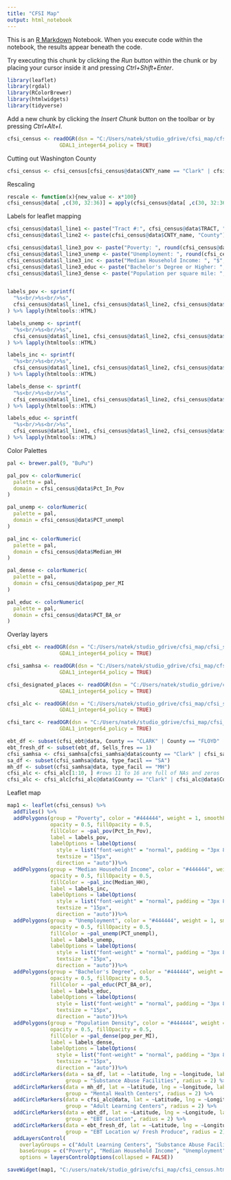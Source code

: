 ---
title: "CFSI Map"
output: html_notebook
---

This is an [R Markdown](http://rmarkdown.rstudio.com) Notebook. When you execute code within the notebook, the results appear beneath the code. 

Try executing this chunk by clicking the *Run* button within the chunk or by placing your cursor inside it and pressing *Ctrl+Shift+Enter*. 

```{r}
library(leaflet)
library(rgdal)
library(RColorBrewer)
library(htmlwidgets)
library(tidyverse)
```

Add a new chunk by clicking the *Insert Chunk* button on the toolbar or by pressing *Ctrl+Alt+I*.
```{r}
cfsi_census <- readOGR(dsn = "C:/Users/natek/studio_gdrive/cfsi_map/cfsi_shapefiles/shapefiles/Selected_Tract_Variables.shp", layer = "Selected_Tract_Variables",
                 GDAL1_integer64_policy = TRUE)
```
Cutting out Washington County
```{r}
cfsi_census <- cfsi_census[cfsi_census@data$CNTY_name == "Clark" | cfsi_census@data$CNTY_name == "Floyd", ]
```




Rescaling
```{r}
rescale <- function(x){new_value <- x*100}
cfsi_census@data[ ,c(30, 32:36)] = apply(cfsi_census@data[ ,c(30, 32:36)], 2, rescale)
```

Labels for leaflet mapping

```{r}
cfsi_census@data$l_line1 <- paste("Tract #:", cfsi_census@data$TRACT, "in")
cfsi_census@data$l_line2 <- paste(cfsi_census@data$CNTY_name, "County")

cfsi_census@data$l_line3_pov <- paste("Poverty: ", round(cfsi_census@data$Pct_In_Pov, 0), "%", sep = "")
cfsi_census@data$l_line3_unemp <- paste("Unemployment: ", round(cfsi_census@data$PCT_unempl, 0), "%", sep = "")
cfsi_census@data$l_line3_inc <- paste("Median Household Income: ", "$", round(cfsi_census@data$Median_HH, 0), sep = "")
cfsi_census@data$l_line3_educ <- paste("Bachelor's Degree or Higher: ", round(cfsi_census@data$PCT_BA_or, 0), "%", sep = "")
cfsi_census@data$l_line3_dense <- paste("Population per square mile: ", round(cfsi_census@data$pop_per_MI, 0), sep = "")


labels_pov <- sprintf(
  "%s<br/>%s<br/>%s",
  cfsi_census@data$l_line1, cfsi_census@data$l_line2, cfsi_census@data$l_line3_pov
) %>% lapply(htmltools::HTML)

labels_unemp <- sprintf(
  "%s<br/>%s<br/>%s",
  cfsi_census@data$l_line1, cfsi_census@data$l_line2, cfsi_census@data$l_line3_unemp
) %>% lapply(htmltools::HTML)

labels_inc <- sprintf(
  "%s<br/>%s<br/>%s",
  cfsi_census@data$l_line1, cfsi_census@data$l_line2, cfsi_census@data$l_line3_inc
) %>% lapply(htmltools::HTML)

labels_dense <- sprintf(
  "%s<br/>%s<br/>%s",
  cfsi_census@data$l_line1, cfsi_census@data$l_line2, cfsi_census@data$l_line3_dense
) %>% lapply(htmltools::HTML)

labels_educ <- sprintf(
  "%s<br/>%s<br/>%s",
  cfsi_census@data$l_line1, cfsi_census@data$l_line2, cfsi_census@data$l_line3_educ
) %>% lapply(htmltools::HTML)

```

Color Palettes
```{r}
pal <- brewer.pal(9, "BuPu")

pal_pov <- colorNumeric(
  palette = pal,
  domain = cfsi_census@data$Pct_In_Pov
)

pal_unemp <- colorNumeric(
  palette = pal,
  domain = cfsi_census@data$PCT_unempl
)

pal_inc <- colorNumeric(
  palette = pal,
  domain = cfsi_census@data$Median_HH
)

pal_dense <- colorNumeric(
  palette = pal,
  domain = cfsi_census@data$pop_per_MI
)

pal_educ <- colorNumeric(
  palette = pal,
  domain = cfsi_census@data$PCT_BA_or
)
```
Overlay layers
```{r}
cfsi_ebt <- readOGR(dsn = "C:/Users/natek/studio_gdrive/cfsi_map/cfsi_shapefiles/shapefiles/EBT_and_Fresh_produce_locations.shp", layer = "EBT_and_Fresh_produce_locations",
                 GDAL1_integer64_policy = TRUE)

cfsi_samhsa <- readOGR(dsn = "C:/Users/natek/studio_gdrive/cfsi_map/cfsi_shapefiles/shapefiles/Samhsa_Facilities.shp", layer = "Samhsa_Facilities",
                 GDAL1_integer64_policy = TRUE)

cfsi_designated_places <- readOGR(dsn = "C:/Users/natek/studio_gdrive/cfsi_map/cfsi_shapefiles/shapefiles/Census_Designated_Places.shp", layer = "Census_Designated_Places",
                 GDAL1_integer64_policy = TRUE)

cfsi_alc <- readOGR(dsn = "C:/Users/natek/studio_gdrive/cfsi_map/cfsi_shapefiles/shapefiles/Adult_Learning_Centers.shp", layer = "Adult_Learning_Centers",
                 GDAL1_integer64_policy = TRUE)

cfsi_tarc <- readOGR(dsn = "C:/Users/natek/studio_gdrive/cfsi_map/cfsi_shapefiles/shapefiles/Indiana_Tarc_Routes.shp", layer = "Indiana_Tarc_Routes",
                 GDAL1_integer64_policy = TRUE)
```
```{r}
ebt_df <- subset(cfsi_ebt@data, County == "CLARK" | County == "FLOYD"  )
ebt_fresh_df <- subset(ebt_df, Sells_fres == 1)
cfsi_samhsa <- cfsi_samhsa[cfsi_samhsa@data$county == "Clark" | cfsi_samhsa@data$county == "Floyd", ]
sa_df <- subset(cfsi_samhsa@data, type_facil == "SA")
mh_df <- subset(cfsi_samhsa@data, type_facil == "MH")
cfsi_alc <- cfsi_alc[1:10, ] #rows 11 to 16 are full of NAs and zeros
cfsi_alc <- cfsi_alc[cfsi_alc@data$County == "Clark" | cfsi_alc@data$County == "Floyd", ]

```



Leaflet map
```{r}
map1 <- leaflet(cfsi_census) %>%
  addTiles() %>%
  addPolygons(group = "Poverty", color = "#444444", weight = 1, smoothFactor = 0.5,
              opacity = 0.5, fillOpacity = 0.5,
              fillColor = ~pal_pov(Pct_In_Pov),
              label = labels_pov,
              labelOptions = labelOptions(
                style = list("font-weight" = "normal", padding = "3px 8px"),
                textsize = "15px",
                direction = "auto"))%>%
  addPolygons(group = "Median Household Income", color = "#444444", weight = 1, smoothFactor = 0.5,
              opacity = 0.5, fillOpacity = 0.5,
              fillColor = ~pal_inc(Median_HH),
              label = labels_inc,
              labelOptions = labelOptions(
                style = list("font-weight" = "normal", padding = "3px 8px"),
                textsize = "15px",
                direction = "auto"))%>%
  addPolygons(group = "Unemployment", color = "#444444", weight = 1, smoothFactor = 0.5,
              opacity = 0.5, fillOpacity = 0.5,
              fillColor = ~pal_unemp(PCT_unempl),
              label = labels_unemp,
              labelOptions = labelOptions(
                style = list("font-weight" = "normal", padding = "3px 8px"),
                textsize = "15px",
                direction = "auto"))%>%
  addPolygons(group = "Bachelor's Degree", color = "#444444", weight = 1, smoothFactor = 0.5,
              opacity = 0.5, fillOpacity = 0.5,
              fillColor = ~pal_educ(PCT_BA_or),
              label = labels_educ,
              labelOptions = labelOptions(
                style = list("font-weight" = "normal", padding = "3px 8px"),
                textsize = "15px",
                direction = "auto"))%>%
  addPolygons(group = "Population Density", color = "#444444", weight = 1, smoothFactor = 0.5,
              opacity = 0.5, fillOpacity = 0.5,
              fillColor = ~pal_dense(pop_per_MI),
              label = labels_dense,
              labelOptions = labelOptions(
                style = list("font-weight" = "normal", padding = "3px 8px"),
                textsize = "15px",
                direction = "auto"))%>%
  addCircleMarkers(data = sa_df, lat = ~latitude, lng = ~longitude, label = ~name1, color = "green", 
                   group = "Substance Abuse Facilities", radius = 2) %>%
  addCircleMarkers(data = mh_df, lat = ~latitude, lng = ~longitude, label = ~name1, color = "green", 
                   group = "Mental Health Centers", radius = 2) %>%
  addCircleMarkers(data = cfsi_alc@data, lat = ~Latitude, lng = ~Longitude, label = ~Location, color = "green", 
                   group = "Adult Learning Centers", radius = 2) %>%
  addCircleMarkers(data = ebt_df, lat = ~Latitude, lng = ~Longitude, label = ~Store_Name, color = "green", 
                   group = "EBT Location", radius = 2) %>%
  addCircleMarkers(data = ebt_fresh_df, lat = ~Latitude, lng = ~Longitude, label = ~Store_Name, color = "green", 
                   group = "EBT Location w/ Fresh Produce", radius = 2) %>%
  addLayersControl(
    overlayGroups = c("Adult Learning Centers", "Substance Abuse Facilities", "Mental Health Centers", "EBT Location", "EBT Location w/ Fresh Produce"),
    baseGroups = c("Poverty", "Median Household Income", "Unemployment", "Bachelor's Degree", "Population Density"),
    options = layersControlOptions(collapsed = FALSE))

saveWidget(map1, "C:/users/natek/studio_gdrive/cfsi_map/cfsi_census.html")


```


